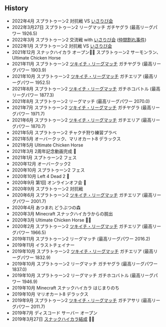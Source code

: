 ## History

* 2022年4月 スプラトゥーン2 対抗戦 VS [いさりび会](/isaribikai)
* 2022年3月27日 スプラトゥーン2 リーグマッチ ガチヤグラ (最高リーグパワー 1926.5)
* 2022年3月 スプラトゥーン2 交流戦 with [いさりび会](/isaribikai) ([仲間割れ事件](https://twitter.com/pokopon_peco/status/1508075536999845893))
* 2022年1月 スプラトゥーン2 対抗戦 VS [いさりび会](/isaribikai)
* 2021年12月 スナックハイカラ オープン🍻✨ スプラトゥーン2 サーモンラン、Ultimate Chicken Horse
* 2021年11月 スプラトゥーン2 [ツキイチ・リーグマッチ](https://twitter.com/SplatoonJP/status/1458359544875208704?s=20) ガチヤグラ (最高リーグパワー 1903.9)
* 2021年10月 スプラトゥーン2 [ツキイチ・リーグマッチ](https://twitter.com/SplatoonJP/status/1446400747814412292?s=20) ガチエリア (最高リーグパワー 1952.5)
* 2021年8月 スプラトゥーン2 [ツキイチ・リーグマッチ](https://twitter.com/SplatoonJP/status/1424656970003406850?s=20) ガチホコバトル (最高リーグパワー 1877.3)
* 2021年8月 スプラトゥーン2 リーグマッチ (最高リーグパワー 2070.0)
* 2021年7月 スプラトゥーン2 [ツキイチ・リーグマッチ](https://twitter.com/SplatoonJP/status/1413415395751567362?s=20) ガチヤグラ (最高リーグパワー 1971.7)
* 2021年6月 スプラトゥーン2 [ツキイチ・リーグマッチ](https://twitter.com/SplatoonJP/status/1402551815388999683?s=20) ガチエリア (最高リーグパワー 1870.7)
* 2021年5月 スプラトゥーン2 チャクチ狩り練習プラベ
* 2021年5月 オーバークック、マリオカート8 デラックス
* 2021年5月 Ultimate Chicken Horse
* 2021年3月 2周年記念動画完成 🎉 
* 2021年1月 スプトゥーン2 フェス
* 2020年12月 オーバークック2
* 2020年10月 スプラトゥーン2 フェス
* 2020年10月 Left 4 Dead 2 🧟
* 2020年9月 第1回 オンラインオフ会 🍻
* 2020年9月 スプラトゥーン2 対抗戦
* 2020年6月 スプラトゥーン2 [ツキイチ・リーグマッチ](https://twitter.com/SplatoonJP/status/1269911290857820160?s=20) ガチエリア (最高リーグパワー 2001.7)
* 2020年4月 あつまれ どうぶつの森
* 2020年3月 Minecraft スナックハイカラからの脱出
* 2020年3月 Ultimate Chicken Horse 🐔🐴
* 2020年2月 スプラトゥーン2 [ツキイチ・リーグマッチ](https://twitter.com/SplatoonJP/status/1224263671729266688?s=20) ガチエリア (最高リーグパワー 1966.5)
* 2019年11月 スプラトゥーン2 リーグマッチ (最高リーグパワー 2016.2)
* 2019年11月 イラストチェイナー
* 2019年10月 スプラトゥーン2 [ツキイチ・リーグマッチ](https://twitter.com/SplatoonJP/status/1179330589402501122?s=20) ガチエリア (最高リーグパワー 1832.9)
* 2019年10月 スプラトゥーン2 リーグマッチ ガチヤグラ (最高リーグパワー 1837.0)
* 2019年10月 スプラトゥーン2 リーグマッチ ガチホコバトル (最高リーグパワー 1946.9)
* 2019年10月 Minecraft スナックハイカラ はじまりのち
* 2019年10月 マリオカート8 デラックス
* 2019年9月 スプラトゥーン2 [ツキイチ・リーグマッチ](https://twitter.com/SplatoonJP/status/1168812167417622528?s=20) ガチアサリ (最高リーグパワー 2011.7)
* 2019年7月 ディスコード サーバー オープン
* 2019年3月27日 [スナックハイカラ結成](https://twitter.com/_mochi0/status/1109054824006377472) 🍾✨
